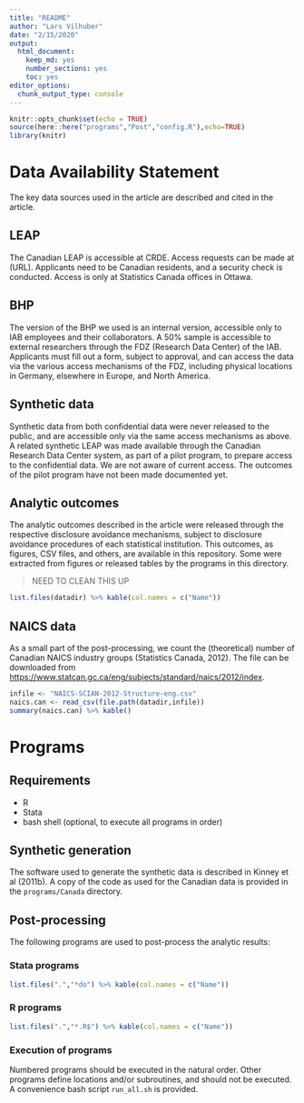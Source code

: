 ```yaml
---
title: "README"
author: "Lars Vilhuber"
date: "2/15/2020"
output: 
  html_document: 
    keep_md: yes
    number_sections: yes
    toc: yes
editor_options: 
  chunk_output_type: console
---
```


```r
knitr::opts_chunk$set(echo = TRUE)
source(here::here("programs","Post","config.R"),echo=TRUE)
library(knitr)
```

# Data Availability Statement

The key data sources used in the article are described and cited in the article. 

## LEAP

The Canadian LEAP is accessible at CRDE. Access requests can be made at (URL). Applicants need to be Canadian residents, and a security check is conducted. Access is only at Statistics Canada offices in Ottawa.

## BHP

The version of the BHP we used is an internal version, accessible only to IAB employees and their collaborators. A 50% sample is accessible to external researchers through the FDZ (Research Data Center) of the IAB. Applicants must fill out a form, subject to approval, and can access the data via the various access mechanisms of the FDZ, including physical locations in Germany, elsewhere in Europe, and North America.

## Synthetic data

Synthetic data from both confidential data were never released to the public, and are accessible only via the same access mechanisms as above. A related synthetic LEAP was made available through the Canadian Research Data Center system, as part of a pilot program, to prepare access to the confidential data. We are not aware of current access. The outcomes of the pilot program have not been made documented yet.

## Analytic outcomes

The analytic outcomes described in the article were released through the respective disclosure avoidance mechanisms, subject to disclosure avoidance procedures of each statistical institution. This outcomes, as figures, CSV files, and others, are available in this repository. Some were extracted from figures or released tables by the programs in this directory.

> NEED TO CLEAN THIS UP

```r
list.files(datadir) %>% kable(col.names = c("Name"))
```




## NAICS data

As a small part of the post-processing, we count the (theoretical) number of Canadian NAICS industry groups (Statistics Canada, 2012). The file can be downloaded from [https://www.statcan.gc.ca/eng/subjects/standard/naics/2012/index](https://www.statcan.gc.ca/eng/subjects/standard/naics/2012/index).

```r
infile <- "NAICS-SCIAN-2012-Structure-eng.csv"
naics.can <- read_csv(file.path(datadir,infile))
summary(naics.can) %>% kable()
```

# Programs


## Requirements

- R
- Stata
- bash shell (optional, to execute all programs in order)

## Synthetic generation

The software used to generate the synthetic data is described in Kinney et al (2011b). A copy of the code as used for the Canadian data is provided in the `programs/Canada` directory.

## Post-processing

The following programs are used to post-process the analytic results:

### Stata programs

```r
list.files(".","*do") %>% kable(col.names = c("Name"))
```

### R programs

```r
list.files(".","*.R$") %>% kable(col.names = c("Name"))
```

### Execution of programs

Numbered programs should be executed in the natural order. Other programs define locations and/or subroutines, and should not be executed. A convenience bash script `run_all.sh` is provided.



